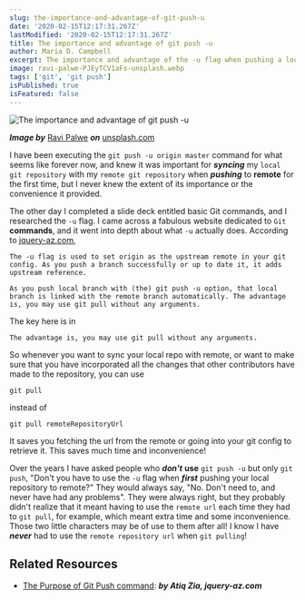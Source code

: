 ```yaml
---
slug: the-importance-and-advantage-of-git-push-u
date: '2020-02-15T12:17:31.267Z'
lastModified: '2020-02-15T12:17:31.267Z'
title: The importance and advantage of git push -u
author: Maria D. Campbell
excerpt: The importance and advantage of the -u flag when pushing a local git repository to remote for the first time.
image: ravi-palwe-PJEyTCV1aFs-unsplash.webp
tags: ['git', 'git push']
isPublished: true
isFeatured: false
---
```


![The importance and advantage of git push -u](ravi-palwe-PJEyTCV1aFs-unsplash.webp)

***Image by*** [Ravi Palwe](https://unsplash.com/@ravipalwe) ***on*** [unsplash.com](https://unsplash.com/photos/PJEyTCV1aFs)

I have been executing the `git push -u origin master` command for what seems
like forever now, and knew it was important for **_syncing_** my
`local git repository` with my `remote git repository` when **_pushing_** to
**remote** for the first time, but I never knew the extent of its importance or the convenience it provided.

The other day I completed a slide deck entitled basic Git commands, and I
researched the `-u` flag. I came across a fabulous website dedicated to `Git` **commands**, and it went into depth about what `-u` actually does. According to [jquery-az.com](https://www.jquery-az.com/),

```shell
The -u flag is used to set origin as the upstream remote in your git config. As you push a branch successfully or up to date it, it adds upstream reference.

As you push local branch with (the) git push -u option, that local branch is linked with the remote branch automatically. The advantage is, you may use git pull without any arguments.
```

The key here is in

```shell
The advantage is, you may use git pull without any arguments.
```

So whenever you want to sync your local repo with remote, or want to make sure that you have incorporated all the changes that other contributors have made to the repository, you can use

```shell
git pull
```

instead of

```shell
git pull remoteRepositoryUrl
```

It saves you fetching the url from the remote or going into your git config to retrieve it. This saves much time and inconvenience!

Over the years I have asked people who **_don't_** **use** `git push -u` but
only `git push`, "Don't you have to use the `-u` flag when **_first_** pushing your local repository to remote?" They would always say, "No. Don't need to, and never have had any problems". They were always right, but they probably didn't realize that it meant having to use the `remote url` each time they had to `git pull`, for example, which meant extra time and some inconvenience. Those two little characters may be of use to them after all! I know I have **_never_** had to use the `remote repository url` when `git pulling`!

## Related Resources

-   [The Purpose of Git Push command](https://www.jquery-az.com/git-push-command/): ***by Atiq Zia, jquery-az.com***

